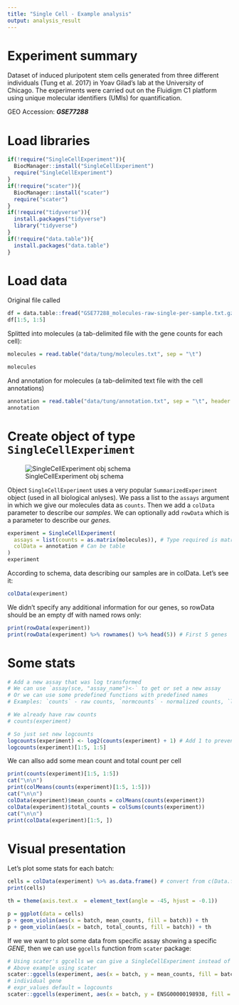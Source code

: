 ```yaml
---
title: "Single Cell - Example analysis"
output: analysis_result
---
```


# Experiment summary

Dataset of induced pluripotent stem cells generated from three different individuals (Tung et al. 2017) in Yoav Gilad's lab at the University of Chicago. The experiments were carried out on the Fluidigm C1 platform using unique molecular identifiers (UMIs) for quantification.

GEO Accession: ***GSE77288***

# Load libraries

```r
if(!require("SingleCellExperiment")){
  BiocManager::install("SingleCellExperiment")
  require("SingleCellExperiment")
}
if(!require("scater")){
  BiocManager::install("scater")
  require("scater")
}
if(!require("tidyverse")){
  install.packages("tidyverse")
  library("tidyverse")
}
if(!require("data.table")){
  install.packages("data.table")
}

```

# Load data

Original file called

```r
df = data.table::fread("GSE77288_molecules-raw-single-per-sample.txt.gz")
df[1:5, 1:5]
```

Splitted into molecules (a tab-delimited file with the gene counts for each cell):

```r
molecules = read.table("data/tung/molecules.txt", sep = "\t")

molecules
```

And annotation for molecules (a tab-delimited text file with the cell annotations)

```r
annotation = read.table("data/tung/annotation.txt", sep = "\t", header = TRUE)
annotation
```

# Create object of type `SingleCellExperiment`

![SingleCellExperiment obj schema](https://www.singlecellcourse.org/figures/singlecellexperiment.png)

Object `SingleCellExperiment` uses a very popular `SummarizedExperiment` object (used in all biological anlyses). We pass a list to the `assays` argument in which we give our molecules data as `counts`. Then we add a `colData` parameter to describe our *samples*. We can optionally add `rowData` which is a parameter to describe our *genes.*

```r

experiment = SingleCellExperiment(
  assays = list(counts = as.matrix(molecules)), # Type required is matrix, list passed as kwargs to `SummarizedExperiment)
  colData = annotation # Can be table
)
experiment
```

According to schema, data describing our samples are in colData. Let's see it:

```r
colData(experiment)
```

We didn't specify any additional information for our genes, so rowData should be an empty df with named rows only:

```r
print(rowData(experiment))
print(rowData(experiment) %>% rownames() %>% head(5)) # First 5 genes
```

# Some stats

```r
# Add a new assay that was log transformed
# We can use `assay(sce, "assay_name")<-` to get or set a new assay
# Or we can use some predefined functions with predefined names
# Examples: `counts` - raw counts, `normcounts` - normalized counts, `logcounts` - logtransformed counts, `tpm` - transcripts per million, etc.

# We already have raw counts
# counts(experiment)

# So just set new logcounts
logcounts(experiment) <- log2(counts(experiment) + 1) # Add 1 to prevent log(0) = -Inf
logcounts(experiment)[1:5, 1:5]
```

We can allso add some mean count and total count per cell

```r
print(counts(experiment)[1:5, 1:5])
cat("\n\n")
print(colMeans(counts(experiment)[1:5, 1:5]))
cat("\n\n")
colData(experiment)$mean_counts = colMeans(counts(experiment))
colData(experiment)$total_counts = colSums(counts(experiment))
cat("\n\n")
print(colData(experiment)[1:5, ])
```

# Visual presentation

Let's plot some stats for each batch:

```r
cells = colData(experiment) %>% as.data.frame() # convert from c(Data.frame, SingleCellExperiment) to data.frame
print(cells)

th = theme(axis.text.x  = element_text(angle = -45, hjust = -0.1))

p = ggplot(data = cells)
p + geom_violin(aes(x = batch, mean_counts, fill = batch)) + th
p + geom_violin(aes(x = batch, total_counts, fill = batch)) + th

```

If we we want to plot some data from specific assay showing a specific *GENE*, then we can use `ggcells` function from `scater` package:

```r
# Using scater's ggcells we can give a SingleCellExperiment instead of data.frame
# Above example using scater
scater::ggcells(experiment, aes(x = batch, y = mean_counts, fill = batch)) + geom_violin() + th
# individual gene
# expr_values default = logcounts
scater::ggcells(experiment, aes(x = batch, y = ENSG00000198938, fill = batch), exprs_values = "logcounts") + geom_violin() + th
```
